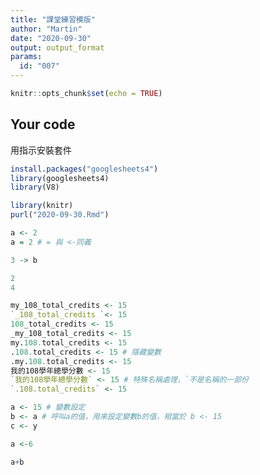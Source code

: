 ```yaml
---
title: "課堂練習模版"
author: "Martin"
date: "2020-09-30"
output: output_format
params:
  id: "007"
---
```


```r
knitr::opts_chunk$set(echo = TRUE)
```

## Your code
用指示安裝套件
```r
install.packages("googlesheets4")
library(googlesheets4)
library(V8)
```

```r
library(knitr)
purl("2020-09-30.Rmd")
```

```r
a <- 2
a = 2 # = 與 <-同義
```


```r
3 -> b
```

```r
2
4
```

```r
my_108_total_credits <- 15
`_108_total_credits `<- 15
108_total_credits <- 15
_my_108_total_credits <- 15
my.108.total_credits <- 15
.108.total_credits <- 15 # 隱藏變數
.my.108.total_credits <- 15
我的108學年總學分數 <- 15
`我的108學年總學分數` <- 15 # 特殊名稱處理，`不是名稱的一部份
`.108.total_credits` <- 15
```


```r
a <- 15 # 變數設定
b <- a # 呼叫a的值，用來設定變數b的值，相當於 b <- 15
c <- y
```

```r
a <-6
```

```r
a+b
```

